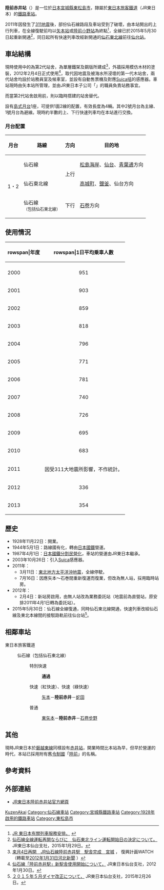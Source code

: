 {{noteTA
|T=zh-tw:陸前赤井車站;zh-cn:陆前赤井站;zh-hk:陸前赤井站;
|1=zh-tw:陸前赤井車站;zh-cn:陆前赤井站;zh-hk:陸前赤井站;
}}
{{日本車站資訊
|公司色     = green
|文字色     =
|站名       = 陸前赤井站
|圖片       = Rikuzen-Akai-station.jpg
|pxl        = 
|圖片說明   = 重建後的陸前赤井站外貌（2012年4月）
|日文原名   = 陸前赤井
|平假名     = りくぜんあかい 
|羅馬拼音   = Rikuzen-Akai
|電報略號   = アカ
|車站編號   = 
|所屬路線1 = {{Color|deepskyblue|■}}[[仙石線|仙石線]]
|距離1 = 43.1
|起點站1 = [[青葉通站|青葉通]]
|前一站1 = [[東矢本站|東矢本]]
|前一站距離1 = 1.5
|後一站距離1 = 2.1
|後一站1 = [[石卷步野站|石卷步野]]
|所屬路線2 = {{Color|mediumseagreen|■}}{{Color|deepskyblue|■}}[[仙石東北線|仙石東北線]]*
|距離2 = 41.3
|起點站2 = [[仙台站|仙台]]
|前一站2 = [[矢本站|矢本]]
|前一站距離2 = 2.9
|後一站距離2 = 3.5
|後一站2 = [[蛇田站|蛇田]]
|所在地     = [[宮城縣|宮城縣]][[東松島市|東松島市]]赤井字川前一1-1
|車站構造   = [[地面車站|地面車站]]
|月台配置   = 1面2線
|啟用年月日 = 1928年11月22日
|廢止年月日 =
|上下車人次 = 354
|統計年度   = 2013
|備註       = 業務委託站
}}

'''陸前赤井站'''（{{jpn|j=陸前赤井駅|hg=りくぜんあかいえき|rm=Rikuzen-akai eki|f=y}}）是一位於[[日本|日本]][[宮城縣|宮城縣]][[東松島市|東松島市]]，隸屬於[[東日本旅客鐵道|東日本旅客鐵道]]（JR東日本）的[[鐵路車站|鐵路車站]]。

2011年因發生了[[311地震|311地震]]後，部份仙石線路段及車站受到了破壞，由本站開出的上行列車，在全線復駛前均以[[矢本站|矢本站]]或[[陸前小野站|陸前小野站]]為終點<ref>[http://www.jreast.co.jp/pdf/saikaijoukyou.pdf JR 東日本有關列車服務安排。] {{Wayback|url=http://www.jreast.co.jp/pdf/saikaijoukyou.pdf |date=20160821134306 }}{{ja}}</ref>，全線已於2015年5月30日起重新開通<ref>[http://www.jr-sendai.com/wp-content/uploads/2015/01/senseki.pdf 仙石線全線運転再開ならびに　仙石東北ライン運転開始日の決定について。] {{webarchive|url=https://web.archive.org/web/20150209030947/http://www.jr-sendai.com/wp-content/uploads/2015/01/senseki.pdf |date=2015-02-09 }}JR東日本仙台支社，2015年1月29日。{{ja}}</ref>，同日起所有快速列車改經新開通的[[仙石東北線|仙石東北線]]前往[[仙台站|仙台站]]。

==車站結構==
現時使用中的為第2代站舍，為單層鐵架及鋼版所建成<ref>[http://fukkoukeikaku.jp/2012/01/31191447.php 来月4日再開　JR仙石線陸前赤井駅　駅舎完成　宮城] {{webarchive|url=https://web.archive.org/web/20150208203544/http://fukkoukeikaku.jp/2012/01/31191447.php |date=2015-02-08 }}， 復興計画WATCH（轉載至[http://www.kahoku.co.jp/news/2012/01/20120131t12028.htm 2012年1月31日河北新聞] {{Wayback|url=http://www.kahoku.co.jp/news/2012/01/20120131t12028.htm |date=20130614045311 }}）{{ja}}</ref>，外牆採用模仿木材的塗裝，2012年2月4日正式使用<ref>[http://www.jr-sendai.com/doc/20120130.pdf 仙石線「陸前赤井駅」新駅舎使用開始について，] {{webarchive|url=https://web.archive.org/web/20130619235239/http://www.jr-sendai.com/doc/20120130.pdf |date=2013-06-19 }}JR東日本仙台支社，2012年1月30日。</ref>，取代因地震及被海水所浸壞的第一代木站舍，兩代站舍均設於站務員室及候車室，並設有自動售票機及對應[[Suica|Suica咭]]的感應器。車站現時由矢本站所管理，並由JR東日本子公司「{{link-ja|JR東日本東北綜合服務|JR東日本東北総合サービス}}」的職員負責站務事宜。

而當第2代站舍啟用前，則以臨時撘建的站舍替代。

設有[[島式月台|島式月台]]1座，可提供1面2線的配置，有效長度為4輛。其中2號月台為主線、1號月台為避線。現時約半數的上、下行快速列車均在本站進行交換。

===月台配置===
{| rules="rows" class="wikitable"
!月台<!-- 事業者側による呼称 --->!!路線!!方向!!目的地
|-
!rowspan=3|1・2
|{{Color|deepskyblue|■}}仙石線
| rowspan=2 style="text-align:center" | 上行
|[[松島海岸站|松島海岸]]、[[仙台站|仙台]]、[[青葉通站|青葉通]]方向
|-
|{{Color|mediumseagreen|■}}{{Color|deepskyblue|■}}仙石東北線
|[[高城町站|高城町]]、[[鹽釜站|鹽釜]]、仙台方向
|-
|{{Color|deepskyblue|■}}仙石線<br /><small>（包括{{Color|mediumseagreen|■}}{{Color|deepskyblue|■}}仙石東北線）</small>
| style="text-align:center" | 下行
|[[石卷站|石卷]]方向
|}

== 使用情況 ==
{| class="wikitable"
|-
!rowspan|年度
!rowspan|1日平均乗車人數
|-
|-
|2000
|style="text-align:center;"|951
|-
|2001
|style="text-align:center;"|903
|-
|2002
|style="text-align:center;"|859
|-
|2003
|style="text-align:center;"|818
|-
|2004
|style="text-align:center;"|796
|-
|2005
|style="text-align:center;"|771
|-
|2006
|style="text-align:center;"|781
|-
|2007
|style="text-align:center;"|740
|-
|2008
|style="text-align:center;"|726
|-
|2009
|style="text-align:center;"|695
|-
|2010
|style="text-align:center;"|683
|-
|2011
|style="text-align:center;"|因受311大地震所影響，不作統計。
|-
|2012
|style="text-align:center;"|336
|-
|2013
|style="text-align:center;"|354
|}

== 歷史 ==
* 1928年11月22日：開業。
* 1944年5月1日：路線國有化，轉由[[日本國鐵|日本國鐵]]營運。
* 1987年4月1日：[[日本國鐵分割民營化|日本國鐵分割民營化]]，車站的營運由JR東日本繼承。
* 2003年10月26日：引入[[Suica|Suica]]感應器。
* 2011年：
** 3月11日：[[東北地方太平洋沖地震|東北地方太平洋沖地震]]，全線停駛。
** 7月16日：因應矢本～石巻間重新復運而復業，但改為無人站，採用臨時站房。　
* 2012年：
** 2月4日：新站房啟用，由無人站改為業務委託站（地震前為直營站，原安排2011年4月1日轉為委託站）。
* 2015年5月30日：仙石線全線復通，同時仙石東北線開通，快速列車改經仙石線及東北本線間的接駁路軌前往仙台站<ref>[http://www.jr-sendai.com/wp-content/uploads/2015/02/201505daiyakaisei.pdf ２０１５年５月ダイヤ改正について，] {{webarchive|url=https://web.archive.org/web/20150226133207/http://www.jr-sendai.com/wp-content/uploads/2015/02/201505daiyakaisei.pdf |date=2015-02-26 }}JR東日本仙台支社，2015年2月26日。{{ja}}</ref>。

== 相鄰車站 ==
; 東日本旅客鐵道
: {{Color|deepskyblue|■}}仙石線（包括{{Color|mediumseagreen|■}}{{Color|deepskyblue|■}}仙石東北線）
:: {{Color|red|□}}特別快速
::: '''通過'''
:: {{Color|red|■}}快速（紅快速）、{{Color|green|■}}快速（綠快速）
::: [[矢本站|矢本]]－'''陸前赤井'''－[[蛇田站|蛇田]]
:: {{Color|gray|■}}普通
::: [[東矢本站|東矢本]]－'''陸前赤井'''－[[石卷步野站|石卷步野]]

==其他==
現時JR東日本於[[磐越東線|磐越東線]]同樣設有[[赤井站|赤井站]]，開業時間比本站為早，但早於{{link-ja|宮城電氣鐵道|宮城電気鉄道}}營運的時代，本站已採用附有舊[[令制國|令制國]]「[[陸前國|陸前]]」的名稱。

==參考資料==
{{reflist}}

==外部連結==
*[http://www.jreast.co.jp/estation/station/info.aspx?StationCd=1658 JR東日本陸前赤井站官方網頁]{{ja}}

{{仙石線}}
{{仙石東北線}}

{{commonscat|Rikuzen-Akai Station}}

{{DEFAULTSORT:Rikuzen-Akai}}
[[Category:日本鐵路車站_Ri|KuzenAkai]]
[[Category:仙石線車站|Category:仙石線車站]]
[[Category:宮城縣鐵路車站|Category:宮城縣鐵路車站]]
[[Category:1928年啟用的鐵路車站|Category:1928年啟用的鐵路車站]]
[[Category:東松島市|Category:東松島市]]